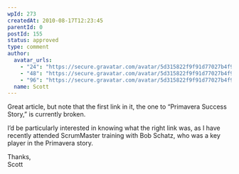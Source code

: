 ```yaml
---
wpId: 273
createdAt: 2010-08-17T12:23:45
parentId: 0
postId: 155
status: approved
type: comment
author:
  avatar_urls:
    - "24": "https://secure.gravatar.com/avatar/5d315822f9f91d77027b4f9895e3726f?s=24&d=mm&r=g"
    - "48": "https://secure.gravatar.com/avatar/5d315822f9f91d77027b4f9895e3726f?s=48&d=mm&r=g"
    - "96": "https://secure.gravatar.com/avatar/5d315822f9f91d77027b4f9895e3726f?s=96&d=mm&r=g"
  name: Scott
---
```


Great article, but note that the first link in it, the one to “Primavera Success Story,” is currently broken.

I’d be particularly interested in knowing what the right link was, as I have recently attended ScrumMaster training with Bob Schatz, who was a key player in the Primavera story.

Thanks,  
Scott